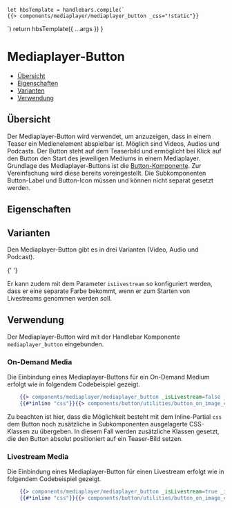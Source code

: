 
<Meta of={MediaplayerButtonStories} />

    let hbsTemplate = handlebars.compile(`
    {{> components/mediaplayer/mediaplayer_button _css="!static"}}
  `)
    return hbsTemplate({ ...args })
}

# Mediaplayer-Button

-   [Übersicht](#übersicht)
-   [Eigenschaften](#eigenschaften)
-   [Varianten](#varianten)
-   [Verwendung](#verwendung)

## Übersicht

Der Mediaplayer-Button wird verwendet, um anzuzeigen, dass in einem Teaser ein Medienelement abspielbar ist.
Möglich sind Videos, Audios und Podcasts. Der Button steht auf dem Teaserbild und ermöglicht bei Klick auf den
Button den Start des jeweiligen Mediums in einem Mediaplayer. Grundlage des Mediaplayer-Buttons ist die
[Button-Komponente](?path=/docs/komponenten-buttons-button--spielplatz). Zur Vereinfachung wird diese bereits voreingestellt. Die Subkomponenten Button-Label und Button-Icon
müssen und können nicht separat gesetzt werden.

<Canvas>
    <Story of={MediaplayerButtonStories.Spielplatz} />
</Canvas>

## Eigenschaften

<ArgsTable story="Spielplatz" />

## Varianten

Den Mediaplayer-Button gibt es in drei Varianten (Video, Audio und Podcast).

<Canvas>
  <Story of={MediaplayerButtonStories.Video} />

{' '}
<Story of={MediaplayerButtonStories.Audio} />

  <Story of={MediaplayerButtonStories.Podcast} />
</Canvas>

Er kann zudem mit dem Parameter `isLivestream` so konfiguriert werden, dass er eine separate
Farbe bekommt, wenn er zum Starten von Livestreams genommen werden soll.

<Canvas>
  <Story of={MediaplayerButtonStories.VideoLivestream} />

  <Story of={MediaplayerButtonStories.AudioLivestream} />
</Canvas>

## Verwendung

Der Mediaplayer-Button wird mit der Handlebar Komponente `mediaplayer_button` eingebunden.

### On-Demand Media

Die Einbindung eines Mediaplayer-Buttons für ein On-Demand Medium erfolgt wie in folgendem Codebeispiel gezeigt.

```handlebars
    {{> components/mediaplayer/mediaplayer_button _isLivestream=false _icon="play_button" _label="Video"}}
    {{#*inline "css"}}{{> components/button/utilities/button_on_image_classes _teaserSize="50" _teaserType="standard" _isMobile1to1=false}}{{/inline}}
```

Zu beachten ist hier, dass die Möglichkeit besteht mit dem Inline-Partial `css` dem Button noch zusätzliche in Subkomponenten ausgelagerte CSS-Klassen
zu übergeben. In diesem Fall werden zusätzliche Klassen gesetzt, die den Button absolut positioniert auf ein Teaser-Bild setzen.

### Livestream Media

Die Einbindung eines Mediaplayer-Button für einen Livestream erfolgt wie in folgendem Codebeispiel gezeigt.

```handlebars
    {{> components/mediaplayer/mediaplayer_button _isLivestream=true _icon="play_button" _label="Video"}}
    {{#*inline "css"}}{{> components/button/utilities/button_on_image_classes _teaserSize="50" _teaserType="standard" _isMobile1to1=false}}{{/inline}}
```
